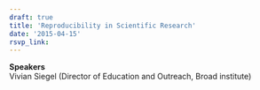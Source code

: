```yaml
---
draft: true 
title: 'Reproducibility in Scientific Research'
date: '2015-04-15'
rsvp_link: 
---
```



<b>Speakers</b>  
Vivian Siegel (Director of Education and Outreach, Broad institute)




